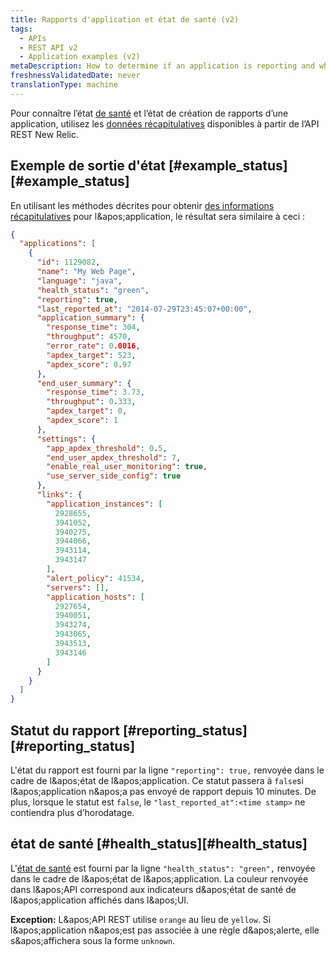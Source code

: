```yaml
---
title: Rapports d'application et état de santé (v2)
tags:
  - APIs
  - REST API v2
  - Application examples (v2)
metaDescription: How to determine if an application is reporting and what it's health status is by using New Relic's REST API v2.
freshnessValidatedDate: never
translationType: machine
---
```


Pour connaître l’état [de santé](/docs/accounts-partnerships/education/getting-started-new-relic/glossary#health-status) et l’état de création de rapports d’une application, utilisez les [données récapitulatives](/docs/apm/apis/api-v2-examples/summary-data-examples) disponibles à partir de l’API REST New Relic.

## Exemple de sortie d&apos;état [#example\_status][#example_status]

En utilisant les méthodes décrites pour obtenir [des informations récapitulatives](/docs/apm/apis/api-v2-examples/summary-data-examples) pour l&amp;apos;application, le résultat sera similaire à ceci :

```json
{
  "applications": [
    {
      "id": 1129082,
      "name": "My Web Page",
      "language": "java",
      "health_status": "green",
      "reporting": true,
      "last_reported_at": "2014-07-29T23:45:07+00:00",
      "application_summary": {
        "response_time": 304,
        "throughput": 4570,
        "error_rate": 0.0016,
        "apdex_target": 523,
        "apdex_score": 0.97
      },
      "end_user_summary": {
        "response_time": 3.73,
        "throughput": 0.333,
        "apdex_target": 0,
        "apdex_score": 1
      },
      "settings": {
        "app_apdex_threshold": 0.5,
        "end_user_apdex_threshold": 7,
        "enable_real_user_monitoring": true,
        "use_server_side_config": true
      },
      "links": {
        "application_instances": [
          2928655,
          3941052,
          3940275,
          3944066,
          3943114,
          3943147
        ],
        "alert_policy": 41534,
        "servers": [],
        "application_hosts": [
          2927654,
          3940051,
          3943274,
          3943065,
          3943513,
          3943146
        ]
      }
    }
  ]
}
```

## Statut du rapport [#reporting\_status][#reporting_status]

L&apos;état du rapport est fourni par la ligne `"reporting": true,` renvoyée dans le cadre de l&amp;apos;état de l&amp;apos;application. Ce statut passera à `false`si l&amp;apos;application n&amp;apos;a pas envoyé de rapport depuis 10 minutes. De plus, lorsque le statut est `false`, le `"last_reported_at":<time stamp>` ne contiendra plus d’horodatage.

## état de santé [#health\_status][#health_status]

L&apos;[état de santé](/docs/accounts-partnerships/education/getting-started-new-relic/glossary#health-status) est fourni par la ligne `"health_status": "green",` renvoyée dans le cadre de l&amp;apos;état de l&amp;apos;application. La couleur renvoyée dans l&amp;apos;API correspond aux indicateurs d&amp;apos;état de santé de l&amp;apos;application affichés dans l&amp;apos;UI.

<DNT>**Exception:**</DNT> L&amp;apos;API REST utilise `orange` au lieu de `yellow`. Si l&amp;apos;application n&amp;apos;est pas associée à une règle d&amp;apos;alerte, elle s&amp;apos;affichera sous la forme `unknown`.